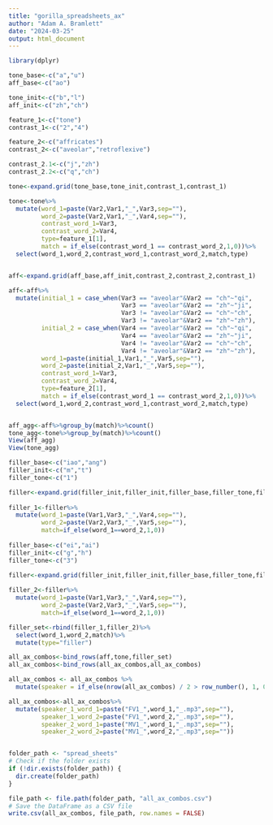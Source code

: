 ```yaml
---
title: "gorilla_spreadsheets_ax"
author: "Adam A. Bramlett"
date: "2024-03-25"
output: html_document
---
```


```r
library(dplyr)
```

```r
tone_base<-c("a","u")
aff_base<-c("ao")

tone_init<-c("b","l")
aff_init<-c("zh","ch")

feature_1<-c("tone")
contrast_1<-c("2","4")

feature_2<-c("affricates")
contrast_2<-c("aveolar","retroflexive")

contrast_2.1<-c("j","zh")
contrast_2.2<-c("q","ch")
```

```r
tone<-expand.grid(tone_base,tone_init,contrast_1,contrast_1)

tone<-tone%>%
  mutate(word_1=paste(Var2,Var1,"_",Var3,sep=""),
         word_2=paste(Var2,Var1,"_",Var4,sep=""),
         contrast_word_1=Var3,
         contrast_word_2=Var4,
         type=feature_1[1],
         match = if_else(contrast_word_1 == contrast_word_2,1,0))%>%
  select(word_1,word_2,contrast_word_1,contrast_word_2,match,type)


aff<-expand.grid(aff_base,aff_init,contrast_2,contrast_2,contrast_1)

aff<-aff%>%
  mutate(initial_1 = case_when(Var3 == "aveolar"&Var2 == "ch"~"qi",
                               Var3 == "aveolar"&Var2 == "zh"~"ji",
                               Var3 != "aveolar"&Var2 == "ch"~"ch",
                               Var3 != "aveolar"&Var2 == "zh"~"zh"),
         initial_2 = case_when(Var4 == "aveolar"&Var2 == "ch"~"qi",
                               Var4 == "aveolar"&Var2 == "zh"~"ji",
                               Var4 != "aveolar"&Var2 == "ch"~"ch",
                               Var4 != "aveolar"&Var2 == "zh"~"zh"),
         word_1=paste(initial_1,Var1,"_",Var5,sep=""),
         word_2=paste(initial_2,Var1,"_",Var5,sep=""),
         contrast_word_1=Var3,
         contrast_word_2=Var4,
         type=feature_2[1],
         match = if_else(contrast_word_1 == contrast_word_2,1,0))%>%
  select(word_1,word_2,contrast_word_1,contrast_word_2,match,type)


aff_agg<-aff%>%group_by(match)%>%count()
tone_agg<-tone%>%group_by(match)%>%count()
View(aff_agg)
View(tone_agg)
```

```r
filler_base<-c("iao","ang")
filler_init<-c("m","t")
filler_tone<-c("1")

filler<-expand.grid(filler_init,filler_init,filler_base,filler_tone,filler_tone)
  
filler_1<-filler%>%
  mutate(word_1=paste(Var1,Var3,"_",Var4,sep=""),
         word_2=paste(Var2,Var3,"_",Var5,sep=""),
         match=if_else(word_1==word_2,1,0))
  
filler_base<-c("ei","ai")
filler_init<-c("g","h")
filler_tone<-c("3")

filler<-expand.grid(filler_init,filler_init,filler_base,filler_tone,filler_tone)
  
filler_2<-filler%>%
  mutate(word_1=paste(Var1,Var3,"_",Var4,sep=""),
         word_2=paste(Var2,Var3,"_",Var5,sep=""),
         match=if_else(word_1==word_2,1,0))

filler_set<-rbind(filler_1,filler_2)%>%
  select(word_1,word_2,match)%>%
  mutate(type="filler")
```

```r
all_ax_combos<-bind_rows(aff,tone,filler_set)
all_ax_combos<-bind_rows(all_ax_combos,all_ax_combos)

all_ax_combos <- all_ax_combos %>%
  mutate(speaker = if_else(nrow(all_ax_combos) / 2 > row_number(), 1, 0))

all_ax_combos<-all_ax_combos%>%
  mutate(speaker_1_word_1=paste("FV1_",word_1,"_.mp3",sep=""),
         speaker_1_word_2=paste("FV1_",word_2,"_.mp3",sep=""),
         speaker_2_word_1=paste("MV1_",word_1,"_.mp3",sep=""),
         speaker_2_word_2=paste("MV1_",word_2,"_.mp3",sep=""))


folder_path <- "spread_sheets"
# Check if the folder exists
if (!dir.exists(folder_path)) {
  dir.create(folder_path)
}

file_path <- file.path(folder_path, "all_ax_combos.csv")
# Save the DataFrame as a CSV file
write.csv(all_ax_combos, file_path, row.names = FALSE)

```


